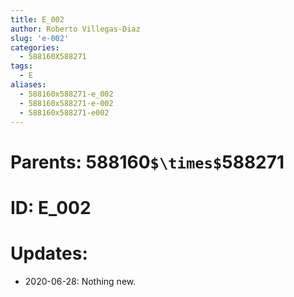 ```yaml
---
title: E_002
author: Roberto Villegas-Diaz
slug: 'e-002'
categories:
  - 588160X588271
tags:
  - E
aliases:
  - 588160x588271-e_002
  - 588160x588271-e-002
  - 588160x588271-e002
---
```


# **Parents**: 588160`$\times$`588271
# **ID**: E_002
# **Updates**: 
 - 2020-06-28: Nothing new.
